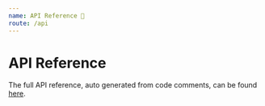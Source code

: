```yaml
---
name: API Reference 🔗
route: /api
---
```


# API Reference

The full API reference, auto generated from code comments, can be found [here](https://mobx-data-model.netlify.com/public/api/).
